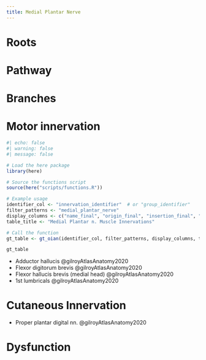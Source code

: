 ```yaml
---
title: Medial Plantar Nerve
---
```



# Roots

# Pathway

# Branches

# Motor innervation

```r
#| echo: false
#| warning: false
#| message: false

# Load the here package
library(here)

# Source the functions script
source(here("scripts/functions.R"))

# Example usage
identifier_col <- "innervation_identifier"  # or "group_identifier"
filter_patterns <- "medial_plantar_nerve"
display_columns <- c("name_final", "origin_final", "insertion_final", "innervation_final", "action_final")
table_title <- "Medial Plantar n. Muscle Innervations"

# Call the function
gt_table <- gt_oian(identifier_col, filter_patterns, display_columns, table_title)

gt_table
```

- Adductor hallucis @gilroyAtlasAnatomy2020 
- Flexor digitorum brevis @gilroyAtlasAnatomy2020
- Flexor hallucis brevis (medial head) @gilroyAtlasAnatomy2020 
- 1st lumbricals @gilroyAtlasAnatomy2020


# Cutaneous Innervation

- Proper plantar digital nn. @gilroyAtlasAnatomy2020


# Dysfunction